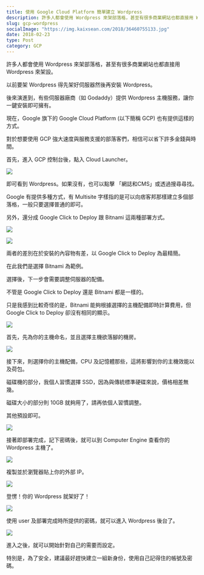 ```yaml
---
title: 使用 Google Cloud Platform 簡單建立 Wordpress
description: 許多人都會使用 Wordpress 來架部落格，甚至有很多商業網站也都直接用 Wordpress 來架設。現在，Google 旗下的 Google Cloud Platform (以下簡稱 GCP) 也有提供這樣的方式。
slug: gcp-wordpress
socialImage: "https://img.kaixsean.com/2018/36460755133.jpg"
date: 2018-02-23
type: Post
category: GCP
---
```

許多人都會使用 Wordpress 來架部落格，甚至有很多商業網站也都直接用 Wordpress 來架設。

以前要架 Wordpress 得先架好伺服器然後再安裝 Wordpress。

後來演進到，有些伺服器廠商（如 Godaddy）提供 Wordpress 主機服務，讓你一鍵安裝即可擁有。

現在，Google 旗下的 Google Cloud Platform (以下簡稱 GCP) 也有提供這樣的方式。

對於想要使用 GCP 強大速度與服務支援的部落客們，相信可以省下許多金錢與時間。

首先，進入 GCP 控制台後，點入 Cloud Launcher。

![](https://img.kaixsean.com/2018/36460755133.jpg)

即可看到 Wordpress。如果沒有，也可以點擊 「網誌和CMS」或透過搜尋尋找。

Google 有提供多種方式，有 Multisite 字樣指的是可以向痞客邦那樣建立多個部落格，一般只要選擇普通的即可。

另外，還分成 Google Click to Deploy 跟 Bitnami 這兩種部署方式。

![](https://img.kaixsean.com/2018/37084797086.png)

![](https://img.kaixsean.com/2018/37103014942.png)

兩者的差別在於安裝的內容物有差，以 Google Click to Deploy 為最精簡。

在此我們是選擇 Bitnami 為範例。

選擇後，下一步會需要調整伺服器的配備。

不管是 Google Click to Deploy 還是 Bitnami 都是一樣的。

只是我感到比較奇怪的是，Bitnami 能夠根據選擇的主機配備即時計算費用，但 Google Click to Deploy 卻沒有相同的顯示。

![](https://img.kaixsean.com/2018/37084796986.png)

首先，先為你的主機命名，並且選擇主機欲落腳的機房。

![](https://img.kaixsean.com/2018/37103014802.png)

接下來，則選擇你的主機配備，CPU 及記憶體那些，這將影響到你的主機效能以及荷包。

磁碟機的部分，我個人習慣選擇 SSD，因為與傳統標準硬碟來說，價格相差無幾。

磁碟大小的部分則 10GB 就夠用了，請再依個人習慣調整。

其他預設即可。

![](https://img.kaixsean.com/2018/37103014732.jpg)

接著即部署完成，記下密碼後，就可以到 Computer Engine 查看你的 Wordpress 主機了。

![](https://img.kaixsean.com/2018/36460754983.jpg)

複製並於瀏覽器貼上你的外部 IP。

![](https://img.kaixsean.com/2018/37103014562.png)

登愣！你的 Wordpress 就架好了！

![](https://img.kaixsean.com/2018/37084796786.png)

使用 user 及部署完成時所提供的密碼，就可以進入 Wordpress 後台了。

![](https://img.kaixsean.com/2018/37103014102.png)

進入之後，就可以開始針對自己的需要而設定。

特別是，為了安全，建議最好趕快建立一組新身份，使用自己記得住的帳號及密碼。

